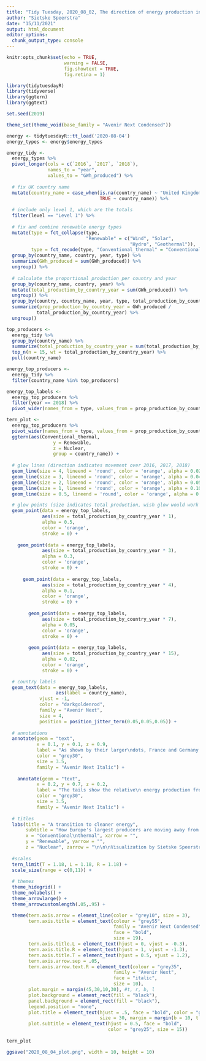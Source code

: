 ```yaml
---
title: "Tidy Tuesday, 2020_08_02, The direction of energy production in Europe"
author: "Sietske Speerstra"
date: "15/11/2021"
output: html_document
editor_options:
  chunk_output_type: console
---
```



```r

knitr:opts_chunk$set(echo = TRUE, 
                     warning = FALSE, 
                     fig.showtext = TRUE, 
                     fig.retina = 1)

```


```r

library(tidytuesdayR)
library(tidyverse)
library(ggtern)
library(ggtext)

set.seed(2019)
```

```r

theme_set(theme_void(base_family = "Avenir Next Condensed"))

```

```r

energy <- tidytuesdayR::tt_load('2020-08-04')
energy_types <- energy$energy_types

```

```r

energy_tidy <- 
  energy_types %>%
  pivot_longer(cols = c(`2016`, `2017`, `2018`), 
               names_to = "year", 
               values_to = "GWh_produced") %>%
  
  # fix UK country name
  mutate(country_name = case_when(is.na(country_name) ~ "United Kingdom", 
                                  TRUE ~ country_name)) %>% 
  
  # include only level 1, which are the totals
  filter(level == "Level 1") %>% 
  
  # fix and combine renewable energy types
  mutate(type = fct_collapse(type, 
                             "Renewable" = c("Wind", "Solar", 
                                             "Hydro", "Geothermal")), 
         type = fct_recode(type, "Conventional_thermal" = "Conventional thermal")) %>% 
  group_by(country_name, country, year, type) %>% 
  summarize(GWh_produced = sum(GWh_produced)) %>% 
  ungroup() %>% 
  
  # calculate the proportional production per country and year
  group_by(country_name, country, year) %>% 
  mutate(total_production_by_country_year = sum(GWh_produced)) %>% 
  ungroup() %>% 
  group_by(country, country_name, year, type, total_production_by_country_year) %>% 
  summarize(prop_production_by_country_year = GWh_produced / 
           total_production_by_country_year) %>% 
  ungroup() 

```


```r

top_producers <- 
  energy_tidy %>% 
  group_by(country_name) %>% 
  summarize(total_production_by_country_year = sum(total_production_by_country_year)) %>% 
  top_n(n = 15, wt = total_production_by_country_year) %>% 
  pull(country_name)

energy_top_producers <- 
  energy_tidy %>% 
  filter(country_name %in% top_producers)

energy_top_labels <-
  energy_top_producers %>% 
  filter(year == 2018) %>% 
  pivot_wider(names_from = type, values_from = prop_production_by_country_year)

```


```r
tern_plot <-
  energy_top_producers %>% 
  pivot_wider(names_from = type, values_from = prop_production_by_country_year) %>% 
  ggtern(aes(Conventional_thermal, 
                 y = Renewable, 
                 z = Nuclear,
                 group = country_name)) +
    
  # glow lines (direction indicates movement over 2016, 2017, 2018)
  geom_line(size = 4, lineend = 'round', color = 'orange', alpha = 0.02) +
  geom_line(size = 3, lineend = 'round', color = 'orange', alpha = 0.04) +
  geom_line(size = 2, lineend = 'round', color = 'orange', alpha = 0.05) +
  geom_line(size = 1, lineend = 'round', color = 'orange', alpha = 0.10) +
  geom_line(size = 0.5, lineend = 'round', color = 'orange', alpha = 0.3) +

  # glow points (size indicates total production, wish glow would work with tern plots!)
  geom_point(data = energy_top_labels,
             aes(size = total_production_by_country_year * 1),
             alpha = 0.5,
             color = 'orange',
             stroke = 0) +
  
    geom_point(data = energy_top_labels,
             aes(size = total_production_by_country_year * 3),
             alpha = 0.3,
             color = 'orange',
             stroke = 0) +
  
      geom_point(data = energy_top_labels,
             aes(size = total_production_by_country_year * 4),
             alpha = 0.1,
             color = 'orange',
             stroke = 0) +
  
        geom_point(data = energy_top_labels,
             aes(size = total_production_by_country_year * 7),
             alpha = 0.05,
             color = 'orange',
             stroke = 0) +
  
        geom_point(data = energy_top_labels,
             aes(size = total_production_by_country_year * 15),
             alpha = 0.02,
             color = 'orange',
             stroke = 0) +

  # country labels
  geom_text(data = energy_top_labels,
                  aes(label = country_name),
            vjust = -1,
            color = "darkgoldenrod",
            family = "Avenir Next",
            size = 4, 
            position = position_jitter_tern(0.05,0.05,0.05)) +
  
  # annotations
  annotate(geom = "text",
           x = 0.1, y = 0.1, z = 0.9, 
           label = "As shown by their larger\ndots, France and Germany are\n Europe's largest producers", 
           color = "grey30", 
           size = 3.5,
           family = "Avenir Next Italic") +
  
    annotate(geom = "text",
           x = 0.2, y = 0.7, z = 0.2, 
           label = "The tails show the relative\n energy production from 2016\nand 2017 (tail) to 2018 (dot)", 
           color = "grey30", 
           size = 3.5, 
           family = "Avenir Next Italic") +
  
  # titles
  labs(title = "A transition to cleaner energy",
       subtitle = "How Europe's largest producers are moving away from conventional energy",
       x = "Conventional\nthermal", xarrow = "", 
       y = "Renewable", yarrow = "",
       z = "Nuclear", zarrow = "\n\n\nVisualization by Sietske Speerstra • Data by Eurostat #TidyTuesday") + # caption doesn't work with ggtern, so I'll use this as the solution for now
  
  #scales
  tern_limit(T = 1.18, L = 1.18, R = 1.18) +
  scale_size(range = c(0,11)) +
  
  # themes
  theme_hidegrid() +
  theme_nolabels() +
  theme_arrowlarge() +
  theme_arrowcustomlength(.05,.95) +

  theme(tern.axis.arrow = element_line(color = "grey10", size = 3),
        tern.axis.title = element_text(colour = "grey55",
                                       family = "Avenir Next Condensed",
                                       face = "bold",
                                       size = 19),
        tern.axis.title.L = element_text(hjust = 0, vjust = -0.3),
        tern.axis.title.R = element_text(hjust = 1, vjust = -1.3),
        tern.axis.title.T = element_text(hjust = 0.5, vjust = 1.2),
        tern.axis.arrow.sep = .05, 
        tern.axis.arrow.text.R = element_text(colour = "grey35",
                                       family = "Avenir Next",
                                       face = "italic",
                                       size = 10),
        plot.margin = margin(45,30,10,30), #t, r, b, l
        plot.background = element_rect(fill = "black"),
        panel.background = element_rect(fill = "black"),
        legend.position = "none",
        plot.title = element_text(hjust = .5, face = "bold", color = "grey55", 
                                  size = 30, margin = margin(b = 10, t = 6)),
        plot.subtitle = element_text(hjust = 0.5, face = "bold", 
                                     color = "grey25", size = 15)) 
  
tern_plot

```

```r

ggsave("2020_08_04_plot.png", width = 10, height = 10)

```
